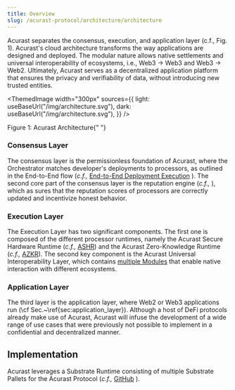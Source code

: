 ```yaml
---
title: Overview
slug: /acurast-protocol/architecture/architecture
---
```



Acurast separates the consensus, execution, and application layer (c.f., Fig. 1).
Acurast's cloud architecture transforms the way applications are designed and deployed. The modular nature allows native settlements and universal interoperability of ecosystems, i.e., Web3 → Web3 and Web3 → Web2. Ultimately, Acurast serves as a decentralized application platform that ensures the privacy and verifiability of data, without introducing new trusted entities.

<ThemedImage
  width="300px"
  sources={{
    light: useBaseUrl("/img/architecture.svg"),
    dark: useBaseUrl("/img/architecture.svg"),
  }}
/>

<p style={{ color: "gray", fontSize: "small" }}>
  Figure 1: Acurast Architecture{" "}
</p>

### Consensus Layer

The consensus layer is the permissionless foundation of Acurast, where the Orchestrator matches developer's deployments to processors, as outlined in the End-to-End flow (_c.f.,_ [End-to-End Deployment Execution](/acurast-protocol/architecture/end-to-end) ). The second core part of the consensus layer is the reputation engine (_c.f.,_ ), which as sures that the reputation scores of processors are correctly updated and incentivize honest behavior.

### Execution Layer

The Execution Layer has two significant components. The first one is composed of the different processor runtimes, namely the Acurast Secure Hardware Runtime (_c.f.,_ [ASHR](/acurast-protocol/architecture/execution-layer#acurast-secure-hardware-runtime-ashr)) and the Acurast Zero-Knowledge Runtime (_c.f.,_ [AZKR](/acurast-protocol/architecture/execution-layer#acurast-zero-knowledge-runtime)). The second key component is the Acurast Universal Interoperability Layer, which contains [multiple Modules](/acurast-protocol/modules/enterprise) that enable native interaction with different ecosystems.

### Application Layer

The third layer is the application layer, where Web2 or Web3 applications run (\cf Sec.~\ref{sec:application_layer}). Although a host of DeFi protocols already make use of Acurast, Acurast will infuse the development of a wide range of use cases that were previously not possible to implement in a confidential and decentralized manner.

## Implementation

Acurast leverages a Substrate Runtime consisting of multiple Substrate Pallets for the Acurast Protocol (_c.f.,_ [GitHub](https://github.com/acurast) ).
